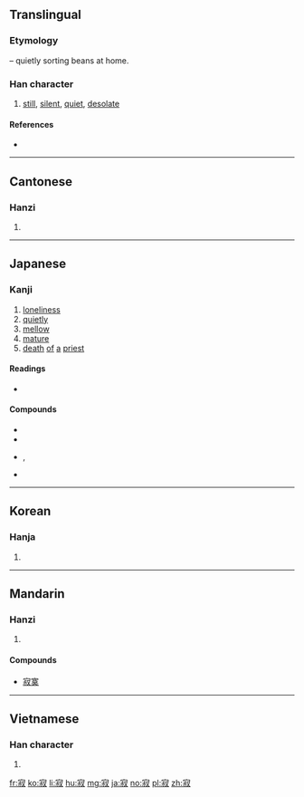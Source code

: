 ==Translingual==

===Etymology===
{{Han compound|宀|t1=house|叔|t2=sorting beans|ls=ic}} – quietly sorting beans at home.

===Han character===
{{Han char|rn=40|rad=宀|as=08|sn=11|four=3094<sub>7</sub>|canj=十卜火水 (JYFE)|ids=⿱[[宀]][[叔]]}}

# [[still]], [[silent]], [[quiet]], [[desolate]]

====References====
* {{Han ref|kx=0288.010|dkj=07200|dj=0569.060|hdz=20938.040|uh=5BC2|ud=23490|bh=B149|bd=45385}}

----

==Cantonese==

===Hanzi===
{{yue-hanzi|jyut=[[zik6]]|y=jik6}}

# {{defn|lang=yue|sort=宀08}}

----

==Japanese==

===Kanji===
{{ja-kanji|grade=c|rs=宀08}}

# [[loneliness]]
# [[quietly]]
# [[mellow]]
# [[mature]]
# [[death]] [[of]] [[a]] [[priest]]

====Readings====
* {{ja-readings|goon=[[じゃく]] (jaku)|kanon=[[せき]] (seki)|kun=[[さびしい]] (sabishii), [[さび]] (sabi)}}

====Compounds====
* {{ja-r|寂寥|せきりょう}}
* {{ja-r|静寂|せいじゃく}}
* {{ja-r|寂しい|さびし.い}}, {{ja-r|寂しい|さみし.い}}
* {{ja-r|寂寞|せきばく}}

----

==Korean==

===Hanja===
{{ko-hanja|hangeul=[[적]]|rv=jeok|mr=chŏk}}

# {{defn|lang=ko|sort=宀08}}

----

==Mandarin==

===Hanzi===
{{cmn-hanzi|pin=[[jì]] ([[ji4]])|wg=chi<sup>4</sup>}}

# {{defn|lang=cmn|sort=宀08}}

====Compounds====
* [[寂寞]]

----

==Vietnamese==

===Han character===
{{vi-hantu|[[tịch]]|rs=宀08}}

# {{defn|lang=vi|sort=宀08}}

[[fr:寂]]
[[ko:寂]]
[[li:寂]]
[[hu:寂]]
[[mg:寂]]
[[ja:寂]]
[[no:寂]]
[[pl:寂]]
[[zh:寂]]